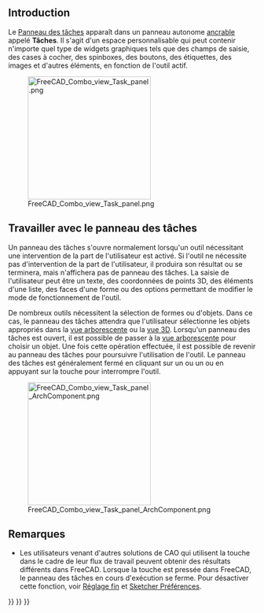 <languages/>
{{TOCright}}

== Introduction ==

Le [[Task_panel/fr|Panneau des tâches]] apparaît dans un panneau autonome [[Combo_view/fr#Ancrer_le_panneau_des_tâches_à_la_vue_combinée|ancrable]] appelé '''Tâches'''. Il s'agit d'un espace personnalisable qui peut contenir n'importe quel type de widgets graphiques tels que des champs de saisie, des cases à cocher, des spinboxes, des boutons, des étiquettes, des images et d'autres éléments, en fonction de l'outil actif.

[[File:FreeCAD_Combo_view_Task_panel.png|250px]]

{{Caption|Le panneau des tâches montrant diverses outils lorsque l'[[PartDesign_Workbench/fr|atelier PartDesign]] est actif et qu'une [[Sketch/fr|esquisse]] est sélectionnée.}}

<span id="Working_with_the_Task_Panel"></span>
== Travailler avec le panneau des tâches ==

Un panneau des tâches s'ouvre normalement lorsqu'un outil nécessitant une intervention de la part de l'utilisateur est activé. Si l'outil ne nécessite pas d'intervention de la part de l'utilisateur, il produira son résultat ou se terminera, mais n'affichera pas de panneau des tâches. La saisie de l'utilisateur peut être un texte, des coordonnées de points 3D, des éléments d'une liste, des faces d'une forme ou des options permettant de modifier le mode de fonctionnement de l'outil.

De nombreux outils nécessitent la sélection de formes ou d'objets. Dans ce cas, le panneau des tâches attendra que l'utilisateur sélectionne les objets appropriés dans la [[Tree_view/fr|vue arborescente]] ou la [[3D_view/fr|vue 3D]]. Lorsqu'un panneau des tâches est ouvert, il est possible de passer à la [[Tree_view/fr|vue arborescente]] pour choisir un objet. Une fois cette opération effectuée, il est possible de revenir au panneau des tâches pour poursuivre l'utilisation de l'outil. Le panneau des tâches est généralement fermé en cliquant sur un {{Button|OK}} ou un {{Button|Fermer}} ou en appuyant sur la touche {{KEY|Échap}} pour interrompre l'outil.

[[File:FreeCAD_Combo_view_Task_panel_ArchComponent.png|250px]]

{{Caption|Le panneau des tâches s'ouvre lors de la modification d'un [[Arch_Component/fr|Arch Composant]]. Le panneau attend que l'utilisateur sélectionne des objets pouvant être ajoutés ou soustraits du composant.}}

<span id="Notes"></span>
==Remarques==

* Les utilisateurs venant d'autres solutions de CAO qui utilisent la touche {{KEY|Échap}} dans le cadre de leur flux de travail peuvent obtenir des résultats différents dans FreeCAD. Lorsque la touche {{KEY|Échap}} est pressée dans FreeCAD, le panneau des tâches en cours d'exécution se ferme. Pour désactiver cette fonction, voir [[Fine-tuning/fr#Touche_Échap|Réglage fin]] et [[Sketcher_Preferences/fr#G.C3.A9n.C3.A9ral|Sketcher Préférences]].


{{Interface_navi{{#translation:}}}}
{{Std_Base_navi{{#translation:}}}}
{{Userdocnavi{{#translation:}}}}